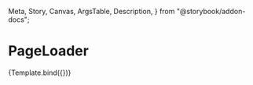   Meta,
  Story,
  Canvas,
  ArgsTable,
  Description,
} from "@storybook/addon-docs";


<Meta title="Components/PageLoader" argTypes={{}} />

# PageLoader

<Description of={PageLoader} />


<Canvas>
  <Story name="PageLoader" args={{}}>
    {Template.bind({})}
  </Story>
</Canvas>

<ArgsTable of={PageLoader} />
